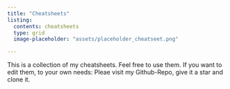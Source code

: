 ```yaml
---
title: "Cheatsheets"
listing:
  contents: cheatsheets
  type: grid
  image-placeholder: "assets/placeholder_cheatseet.png"

---
```


This is a collection of my cheatsheets. Feel free to use them.
If you want to edit them, to your own needs: Pleae visit my Github-Repo, give it a star and clone it.
